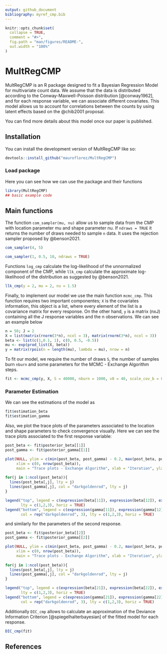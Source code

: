 ```yaml
---
output: github_document
bibliography: myref_cmp.bib
---
```


<!-- README.md is generated from README.Rmd. Please edit that file -->

```r
knitr::opts_chunk$set(
  collapse = TRUE,
  comment = "#>",
  fig.path = "man/figures/README-",
  out.width = "100%"
)
```

# MultRegCMP

MultRegCMP is an R package designed to fit a Bayesian Regression Model for multivariate count data. We assume that the data is distributed according to the Conway-Maxwell-Poisson distribution [@conway1962], and for each response variable, we can associate different covariates. This model allows us to account for correlations between the counts by using latent effects based on the @chib2001 proposal.

You can find more details about this model once our paper is published.

## Installation

You can install the development version of MultRegCMP like so:

``` r
devtools::install_github("mauroflorez/MultRegCMP")
```

### Load package

Here you can see how we can use the package and their functions

```r
library(MultRegCMP)
## basic example code
```

## Main functions

The function `com_sampler(mu, nu)` allow us to sample data from the CMP with location parameter mu and shape parameter nu. If `ndraws = TRUE` it returns the number of draws needed to sample `n` data. It uses the rejection sampler proposed by @benson2021.

```r
com_sampler(4, 5)

com_sampler(1, 0.5, 10, ndraws = TRUE)
```

Functions `log_cmp` calculate the log-likelihood of the unnormalized component of the CMP, while `llk_cmp` calculate the approximate log-likelihood of the distribution as suggested by @benson2021. 

```r
llk_cmp(y = 2, mu = 2, nu = 1.5)
```

Finally, to implement our model we use the main function `mcmc_cmp`. This function requires two important componentes; `X` is the covariates information, this object is a list, where every element of the list is a covariance matrix for every response. On the other hand, `y` is a matrix (nxJ) containing all the J response variables and the n observations. We can see an example below

```r
n = 50; J = 2
X = list(matrix(rnorm(3*n), ncol = 3), matrix(rnorm(3*n), ncol = 3))
beta <- list(c(1,0.1, 1), c(0, 0.5, -0.5))
mu <- exp(prod_list(X, beta))
y = matrix(rpois(n = length(mu), lambda = mu), nrow = n)
```

To fit our model, we require the number of draws `S`, the number of samples burn `nburn` and some parameters for the MCMC - Exchange Algorithm steps.

```r
fit <- mcmc_cmp(y, X, S = 40000, nburn = 1000, v0 = 40, scale_cov_b = 0.8, scale_cov_beta = 0.04, scale_cov_gamma = 0.06, progress = "bar")
```
### Parameter Estimation

We can see the estimations of the model as

```r
fit$estimation_beta
fit$estimation_gamma
```
Also, we plot the trace plots of the parameters associated to the location and shape parameters to check convergence visually. Here we can see the trace plots associated to the first response variable:

```r
post_beta <- fit$posterior_beta[[1]]
post_gamma <- fit$posterior_gamma[[1]]

plot(NULL, ylim = c(min(post_beta, post_gamma) - 0.2, max(post_beta, post_gamma) + 0.2),
     xlim = c(0, nrow(post_beta)),
     main = "Trace plots - Exchange Algorithm", xlab = "Iteration", ylab = "Posterior")
     
for(j in 1:ncol(post_beta)){
  lines(post_beta[,j], lty = j)
  lines(post_gamma[,j], col = "darkgoldenrod", lty = j)
}

legend("top", legend = c(expression(beta[11]), expression(beta[12]), expression(beta[13])), 
       lty = c(1,2,3), horiz = TRUE)
legend("bottom", legend = c(expression(gamma[11]), expression(gamma[12]), expression(gamma[13])), 
       col = rep("darkgoldenrod", 3), lty = c(1,2,3), horiz = TRUE)
```

and similarly for the parameters of the second response.

```r
post_beta <- fit$posterior_beta[[2]]
post_gamma <- fit$posterior_gamma[[2]]

plot(NULL, ylim = c(min(post_beta, post_gamma) - 0.2, max(post_beta, post_gamma) + 0.2),
     xlim = c(0, nrow(post_beta)),
     main = "Trace plots - Exchange Algorithm", xlab = "Iteration", ylab = "Posterior")
     
for(j in 1:ncol(post_beta)){
  lines(post_beta[,j], lty = j)
  lines(post_gamma[,j], col = "darkgoldenrod", lty = j)
}

legend("top", legend = c(expression(beta[21]), expression(beta[22]), expression(beta[23])), 
       lty = c(1,2,3), horiz = TRUE)
legend("bottom", legend = c(expression(gamma[21]), expression(gamma[22]), expression(gamma[23])), 
       col = rep("darkgoldenrod", 3), lty = c(1,2,3), horiz = TRUE)
```

Additionally `DIC_cmp` allows to calculate an approximation of the Deviance Information Criterion [@spiegelhalterbayesian] of the fitted model for each response. 

```r
DIC_cmp(fit)
```
## References
